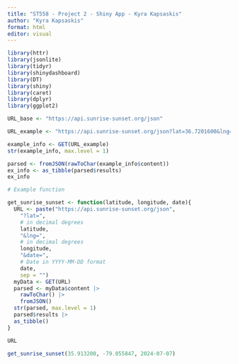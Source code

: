```yaml
---
title: "ST558 - Project 2 - Shiny App - Kyra Kapsaskis"
author: "Kyra Kapsaskis"
format: html
editor: visual
---
```


```r
library(httr)
library(jsonlite)
library(tidyr)
library(shinydashboard)
library(DT)
library(shiny)
library(caret)
library(dplyr)
library(ggplot2)
```

```r
URL_base <- "https://api.sunrise-sunset.org/json"
```

```r
URL_example <- "https://api.sunrise-sunset.org/json?lat=36.7201600&lng=-4.4203400"
```

```r
example_info <- GET(URL_example)
str(example_info, max.level = 1)
```

```r
parsed <- fromJSON(rawToChar(example_info$content)) 
ex_info <- as_tibble(parsed$results) 
ex_info
```


```r

# Example function

get_sunrise_sunset <- function(latitude, longitude, date){
  URL <- paste("https://api.sunrise-sunset.org/json",
    "?lat=",
    # in decimal degrees
    latitude,
    "&lng=",
    # in decimal degrees
    longitude,
    "&date=",
    # Date in YYYY-MM-DD format
    date,
    sep = "")
  myData <- GET(URL)
  parsed <- myData$content |>
    rawToChar() |>
    fromJSON()
  str(parsed, max.level = 1)
  parsed$results |>
  as_tibble()
}
```

```r
URL
```


```r
get_sunrise_sunset(35.913200, -79.055847, 2024-07-07)
```

